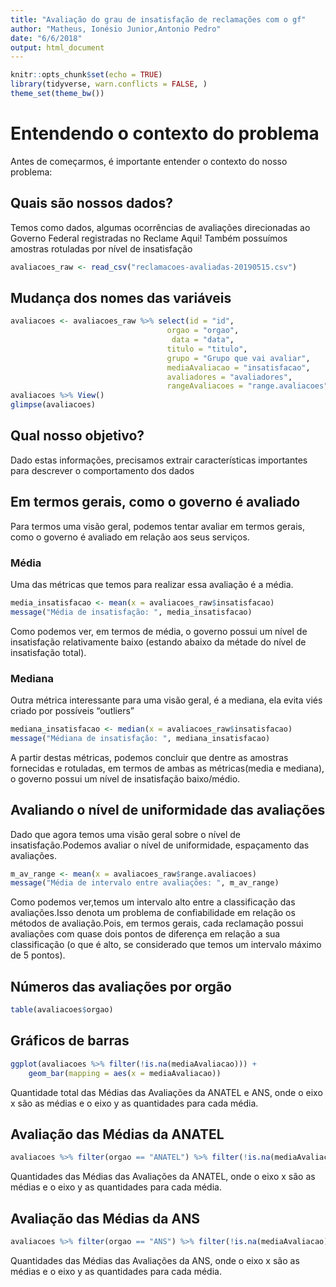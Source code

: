 ```yaml
---
title: "Avaliação do grau de insatisfação de reclamações com o gf"
author: "Matheus, Ionésio Junior,Antonio Pedro"
date: "6/6/2018"
output: html_document
---
```


```r
knitr::opts_chunk$set(echo = TRUE)
library(tidyverse, warn.conflicts = FALSE, )
theme_set(theme_bw()) 
```

# Entendendo o contexto do problema
Antes de começarmos, é importante entender o contexto do nosso problema:

## Quais são nossos dados?
Temos como dados, algumas ocorrências de avaliações direcionadas ao Governo Federal registradas no Reclame Aqui!
Também possuímos amostras rotuladas por nível de insatisfação
```r
avaliacoes_raw <- read_csv("reclamacoes-avaliadas-20190515.csv")
```
## Mudança dos nomes das variáveis
```r
avaliacoes <- avaliacoes_raw %>% select(id = "id", 
                                   orgao = "orgao", 
                                    data = "data",
                                   titulo = "titulo",
                                   grupo = "Grupo que vai avaliar",
                                   mediaAvaliacao = "insatisfacao",
                                   avaliadores = "avaliadores",
                                   rangeAvaliacoes = "range.avaliacoes")
avaliacoes %>% View()
glimpse(avaliacoes)
```
## Qual nosso objetivo?
Dado estas informações, precisamos extrair características importantes para descrever o comportamento dos dados


## Em termos gerais, como o governo é avaliado
Para termos uma visão geral, podemos tentar avaliar em termos gerais, como o governo é avaliado em relação aos seus serviços.

### Média
Uma das métricas que temos para realizar essa avaliação é a média.
```r
media_insatisfacao <- mean(x = avaliacoes_raw$insatisfacao)
message("Média de insatisfação: ", media_insatisfacao)
```
Como podemos ver, em termos de média, o governo possui um nível de insatisfação relativamente baixo (estando abaixo da métade do nível de insatisfação total).

### Mediana
Outra métrica interessante para uma visão geral, é a mediana, ela evita viés criado por possíveis "outliers"
```r
mediana_insatisfacao <- median(x = avaliacoes_raw$insatisfacao)
message("Médiana de insatisfação: ", mediana_insatisfacao)
```
A partir destas métricas, podemos concluir que dentre as amostras fornecidas e rotuladas, em termos de ambas as métricas(media e mediana), o governo possui um nível de insatisfação baixo/médio.


## Avaliando o nível de uniformidade das avaliações
Dado que agora temos uma visão geral sobre o nível de insatisfação.Podemos avaliar o nível de uniformidade, espaçamento  das avaliações.
```r
m_av_range <- mean(x = avaliacoes_raw$range.avaliacoes)
message("Média de intervalo entre avaliações: ", m_av_range)
```
Como podemos ver,temos um intervalo alto entre a classificação das avaliações.Isso denota um problema de confiabilidade em relação os métodos de avaliação.Pois, em termos gerais, cada reclamação possui avaliações com quase dois pontos de diferença em relação a sua classificação (o que é alto, se considerado que temos um intervalo máximo de 5 pontos).

## Números das avaliações por orgão
```r
table(avaliacoes$orgao)
```
## Gráficos de barras
```r
ggplot(avaliacoes %>% filter(!is.na(mediaAvaliacao))) +
    geom_bar(mapping = aes(x = mediaAvaliacao))
```

Quantidade total das Médias das Avaliações da ANATEL e ANS, onde o eixo x são as médias e o eixo y as quantidades para cada média.

## Avaliação das Médias da ANATEL
```r
avaliacoes %>% filter(orgao == "ANATEL") %>% filter(!is.na(mediaAvaliacao)) %>% group_by(mediaAvaliacao) %>% summarise(quantos = n()) %>% ggplot() + geom_col(mapping = aes(x = mediaAvaliacao, y = quantos))

```

Quantidades das Médias das Avaliações da ANATEL, onde o eixo x são as médias e o eixo y as quantidades para cada média.

## Avaliação das Médias da ANS
```r
avaliacoes %>% filter(orgao == "ANS") %>% filter(!is.na(mediaAvaliacao)) %>% group_by(mediaAvaliacao) %>% summarise(quantos = n()) %>% ggplot() + geom_col(mapping = aes(x = mediaAvaliacao, y = quantos))
```

Quantidades das Médias das Avaliações da ANS, onde o eixo x são as médias e o eixo y as quantidades para cada média.


